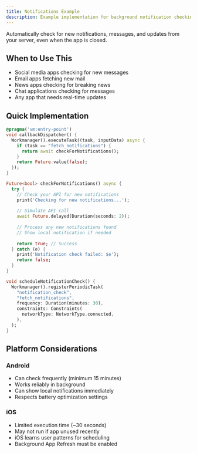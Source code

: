 ```yaml
---
title: Notifications Example
description: Example implementation for background notification checking
---
```


Automatically check for new notifications, messages, and updates from your server, even when the app is closed.

## When to Use This

- Social media apps checking for new messages
- Email apps fetching new mail
- News apps checking for breaking news
- Chat applications checking for messages
- Any app that needs real-time updates

## Quick Implementation

```dart
@pragma('vm:entry-point') 
void callbackDispatcher() {
  Workmanager().executeTask((task, inputData) async {
    if (task == "fetch_notifications") {
      return await checkForNotifications();
    }
    return Future.value(false);
  });
}

Future<bool> checkForNotifications() async {
  try {
    // Check your API for new notifications
    print('Checking for new notifications...');
    
    // Simulate API call
    await Future.delayed(Duration(seconds: 2));
    
    // Process any new notifications found
    // Show local notification if needed
    
    return true; // Success
  } catch (e) {
    print('Notification check failed: $e');
    return false;
  }
}

void scheduleNotificationCheck() {
  Workmanager().registerPeriodicTask(
    "notification_check",
    "fetch_notifications", 
    frequency: Duration(minutes: 30),
    constraints: Constraints(
      networkType: NetworkType.connected,
    ),
  );
}
```

## Platform Considerations

### Android
- Can check frequently (minimum 15 minutes)
- Works reliably in background
- Can show local notifications immediately
- Respects battery optimization settings

### iOS
- Limited execution time (~30 seconds)
- May not run if app unused recently
- iOS learns user patterns for scheduling
- Background App Refresh must be enabled